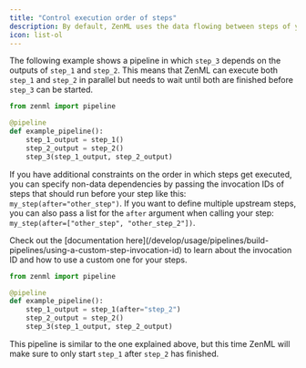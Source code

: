 ```yaml
---
title: "Control execution order of steps"
description: By default, ZenML uses the data flowing between steps of your pipeline to determine the order in which steps get executed.
icon: list-ol
---
```




The following example shows a pipeline in which `step_3` depends on the outputs of `step_1` and `step_2`. This means that ZenML can execute both `step_1` and `step_2` in parallel but needs to wait until both are finished before `step_3` can be started.

```py
from zenml import pipeline

@pipeline
def example_pipeline():
    step_1_output = step_1()
    step_2_output = step_2()
    step_3(step_1_output, step_2_output)
```

If you have additional constraints on the order in which steps get executed, you can specify non-data dependencies by passing the invocation IDs of steps that should run before your step like this: `my_step(after="other_step")`. If you want to define multiple upstream steps, you can also pass a list for the `after` argument when calling your step: `my_step(after=["other_step", "other_step_2"])`.

<Info>
    Check out the [documentation here](/develop/usage/pipelines/build-pipelines/using-a-custom-step-invocation-id) to learn about the invocation ID and how to use a custom one for your steps.
</Info>

```py
from zenml import pipeline

@pipeline
def example_pipeline():
    step_1_output = step_1(after="step_2")
    step_2_output = step_2()
    step_3(step_1_output, step_2_output)
```

This pipeline is similar to the one explained above, but this time ZenML will make sure to only start `step_1` after `step_2` has finished.

